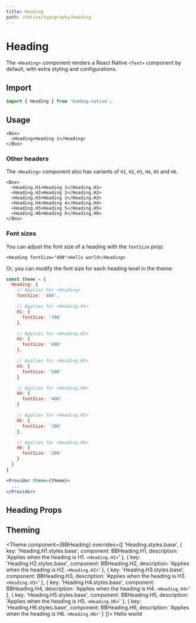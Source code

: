 ```yaml
---
title: Heading
path: /native/typography/heading
---
```



# Heading

The `<Heading>` component renders a React Native `<Text>` component by default, with extra styling and configurations.

## Import

```jsx
import { Heading } from 'bumbag-native';
```

## Usage

```jsx-live
<Box>
  <Heading>Heading 1</Heading>
</Box>
```

### Other headers

The `<Heading>` component also has variants of `H1`, `H2`, `H3`, `H4`, `H5` and `H6`.

```jsx-live
<Box>
  <Heading.H1>Heading 1</Heading.H1>
  <Heading.H2>Heading 2</Heading.H2>
  <Heading.H3>Heading 3</Heading.H3>
  <Heading.H4>Heading 4</Heading.H4>
  <Heading.H5>Heading 5</Heading.H5>
  <Heading.H6>Heading 6</Heading.H6>
</Box>
```

### Font sizes

You can adjust the font size of a heading with the `fontSize` prop:

```jsx-live
<Heading fontSize="400">Hello world</Heading>
```

Or, you can modify the font size for each heading level in the theme:

```jsx
const theme = {
  Heading: {
    // Applies for <Heading>
    fontSize: '400',

    // Applies for <Heading.H1>
    H1: {
      fontSize: '700'
    },

    // Applies for <Heading.H2>
    H2: {
      fontSize: '600'
    },

    // Applies for <Heading.H3>
    H3: {
      fontSize: '500'
    }

    // Applies for <Heading.H4>
    H4: {
      fontSize: '400'
    }

    // Applies for <Heading.H5>
    H5: {
      fontSize: '300'
    },

    // Applies for <Heading.H6>
    H6: {
      fontSize: '200'
    }
  }
}

<Provider theme={theme}>
  ...
</Provider>
```

## Heading Props


## Theming

<Theme
  component={BBHeading}
  overrides={[
    'Heading.styles.base',
    {
      key: 'Heading.H1.styles.base',
      component: BBHeading.H1,
      description: 'Applies when the heading is H1. `<Heading.H1>`'
    },
    {
      key: 'Heading.H2.styles.base',
      component: BBHeading.H2,
      description: 'Applies when the heading is H2. `<Heading.H2>`'
    },
    {
      key: 'Heading.H3.styles.base',
      component: BBHeading.H3,
      description: 'Applies when the heading is H3. `<Heading.H3>`'
    },
    {
      key: 'Heading.H4.styles.base',
      component: BBHeading.H4,
      description: 'Applies when the heading is H4. `<Heading.H4>`'
    },
    {
      key: 'Heading.H5.styles.base',
      component: BBHeading.H5,
      description: 'Applies when the heading is H5. `<Heading.H5>`'
    },
    {
      key: 'Heading.H6.styles.base',
      component: BBHeading.H6,
      description: 'Applies when the heading is H6. `<Heading.H6>`'
    }
  ]}>
  Hello world
</Theme>


